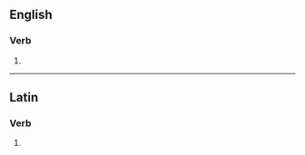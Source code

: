==English==

===Verb===
{{head|en|verb form}}

# {{en-third-person singular of|adolesce}}

----

==Latin==

===Verb===
{{la-verb-form|adolēscēs}}

# {{inflection of|adolēscō||2|s|futr|actv|indc|lang=la}}